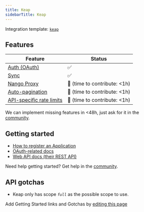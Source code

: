 ```yaml
---
title: Keap
sidebarTitle: Keap
---
```


Integration template: [`keap`](https://nango.dev/providers.yaml)

## Features

| Feature                                                                          | Status                          |
| -------------------------------------------------------------------------------- | ------------------------------- |
| [Auth (OAuth)](/nango-auth)                                                      | ✅                              |
| [Sync](/nango-sync)                                                              | ✅                              |
| [Nango Proxy](/nango-sync/guides/nango-proxy)                          | 🚫 (time to contribute: &lt;1h) |
| [Auto-pagination](/nango-sync/configuration#auto-pagination)                     | 🚫 (time to contribute: &lt;1h) |
| [API-specific rate limits](/nango-sync/configuration#rate-limits-retry-policies) | 🚫 (time to contribute: &lt;1h) |

<Tip>We can implement missing features in &lt;48h, just ask for it in the [community](https://nango.dev/slack).</Tip>
## Getting started

-   [How to register an Application](https://keys.developer.keap.com/accounts/create?client_id=portal-nue1osvn10)
-   [OAuth-related docs](https://developer.infusionsoft.com/getting-started-oauth-keys/)
-   [Web API docs (their REST API)](https://developer.keap.com/docs/rest/#tag/Account-Info)

<Tip>Need help getting started? Get help in the [community](https://nango.dev/slack).</Tip>

## API gotchas

-   Keap only has scope _`full`_ as the possible scope to use.

<Note>Add Getting Started links and Gotchas by [editing this page](https://github.com/nangohq/nango/tree/master/docs-v2/integrations/all/keap.mdx)</Note>
